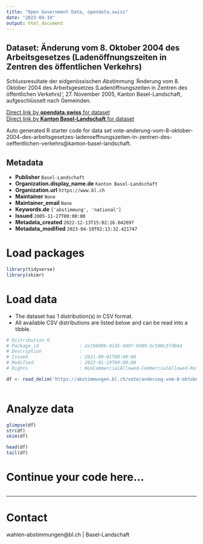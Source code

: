 ```yaml
---
title: "Open Government Data, opendata.swiss"
date: "2023-04-19"
output: html_document
---
```


## Dataset: Änderung vom 8. Oktober 2004 des Arbeitsgesetzes (Ladenöffnungszeiten in Zentren des öffentlichen Verkehrs)

Schlussresultate der eidgenössischen Abstimmung 'Änderung vom 8. Oktober 2004 des Arbeitsgesetzes (Ladenöffnungszeiten in Zentren des öffentlichen Verkehrs)', 27. November 2005, Kanton Basel-Landschaft, aufgeschlüsselt nach Gemeinden.

[Direct link by **opendata.swiss** for dataset](https://opendata.swiss/de/dataset/anderung-vom-8-oktober-2004-des-arbeitsgesetzes-ladenoffnungszeiten-in-zentren-des-offentlichen)<br>
[Direct link by **Kanton Basel-Landschaft** for dataset](https://abstimmungen.bl.ch/vote/anderung-vom-8-oktober-2004-des-arbeitsgesetzes-ladenoeffnungszeiten-in-zentren-des-oeffentlichen-verkehrs/data)

Auto generated R starter code for data set vote-anderung-vom-8-oktober-2004-des-arbeitsgesetzes-ladenoeffnungszeiten-in-zentren-des-oeffentlichen-verkehrs@kanton-basel-landschaft.

## Metadata

- **Publisher** `Basel-Landschaft`
- **Organization.display_name.de** `Kanton Basel-Landschaft`
- **Organization.url** `https://www.bl.ch`
- **Maintainer** `None`
- **Maintainer_email** `None`
- **Keywords.de** `['abstimmung', 'national']`
- **Issued** `2005-11-27T00:00:00`
- **Metadata_created** `2022-12-13T15:02:16.042697`
- **Metadata_modified** `2023-04-19T02:13:32.421747`


# Load packages

```r

library(tidyverse)
library(skimr)

```

# Load data

-   The dataset has 1 distribution(s) in CSV format.
-   All available CSV distributions are listed below and can be read into a tibble.

```r

# Distribution 0
# Package_id               : 2e19b09b-41d5-4d97-9489-bc500c37d044
# Description              : 
# Issued                   : 2021-09-01T00:00:00
# Modified                 : 2022-01-19T00:00:00
# Rights                   : NonCommercialAllowed-CommercialAllowed-ReferenceRequired

df <- read_delim('https://abstimmungen.bl.ch/vote/anderung-vom-8-oktober-2004-des-arbeitsgesetzes-ladenoeffnungszeiten-in-zentren-des-oeffentlichen-verkehrs/data-csv')



```

# Analyze data

```r

glimpse(df)
str(df)
skim(df)

head(df)
tail(df)

```

# Continue your code here...

```r

```

------------------------------------------------------------------------

# Contact

wahlen-abstimmungen@bl.ch | Basel-Landschaft
